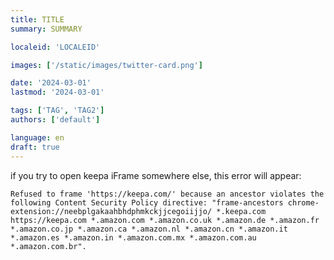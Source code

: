 ```yaml
---
title: TITLE
summary: SUMMARY

localeid: 'LOCALEID'

images: ['/static/images/twitter-card.png']

date: '2024-03-01'
lastmod: '2024-03-01'

tags: ['TAG', 'TAG2']
authors: ['default']

language: en
draft: true
---
```


if you try to open keepa iFrame somewhere else, this error will appear:

```
Refused to frame 'https://keepa.com/' because an ancestor violates the following Content Security Policy directive: "frame-ancestors chrome-extension://neebplgakaahbhdphmkckjjcegoiijjo/ *.keepa.com https://keepa.com *.amazon.com *.amazon.co.uk *.amazon.de *.amazon.fr *.amazon.co.jp *.amazon.ca *.amazon.nl *.amazon.cn *.amazon.it *.amazon.es *.amazon.in *.amazon.com.mx *.amazon.com.au *.amazon.com.br".
```
